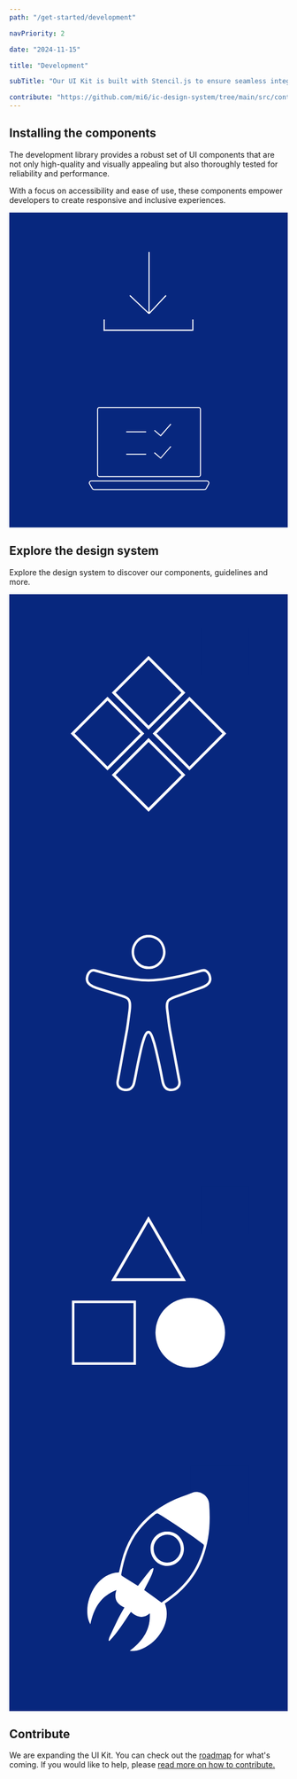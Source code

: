 ```yaml
---
path: "/get-started/development"

navPriority: 2

date: "2024-11-15"

title: "Development"

subTitle: "Our UI Kit is built with Stencil.js to ensure seamless integration across React, Vue, Angular, and other frameworks."

contribute: "https://github.com/mi6/ic-design-system/tree/main/src/content/structured/get-started/development.mdx"
---
```



## Installing the components

The development library provides a robust set of UI components that are not only high-quality and visually appealing but also thoroughly tested for reliability and performance.

With a focus on accessibility and ease of use, these components empower developers to create responsive and inclusive experiences.

<div style={{ display: "flex", gap: "1rem" }}>
  <IcCardVertical
    heading="Install the components"
    message="Install and use the UI Kit component library. Use React or web components to quickly build accessible interfaces."
    clickable
    href="/get-started/development/install-components"
    style={{ width: "100%" }}
  >
    <svg
      slot="image-top"
      style={{
        height: "100%",
        width: "100%",
      }}
      viewBox="0 0 248 140"
      fill="none"
      xmlns="http://www.w3.org/2000/svg"
    >
      <rect width="248" height="140" fill="#07277E" />
      <line x1="84" y1="104.5" x2="163" y2="104.5" stroke="white" />
      <line x1="84.5" y1="95" x2="84.5" y2="105" stroke="white" />
      <line x1="163.5" y1="95" x2="163.5" y2="105" stroke="white" />
      <line x1="124.5" y1="35" x2="124.5" y2="90" stroke="white" />
      <line
        x1="107.343"
        y1="73.6359"
        x2="124.343"
        y2="89.6359"
        stroke="white"
      />
      <line x1="124.635" y1="89.658" x2="139.635" y2="73.658" stroke="white" />
    </svg>
  </IcCardVertical>
  <IcCardVertical
    heading="Test the components"
    message="Test the UI Kit components within the shadow DOM using a testing framework."
    clickable
    href="/get-started/development/test-components"
    style={{ width: "100%" }}
  >
    <svg
      slot="image-top"
      style={{
        height: "100%",
        width: "100%",
      }}
      viewBox="0 0 248 140"
      fill="none"
      xmlns="http://www.w3.org/2000/svg"
    >
      <rect width="248" height="140" fill="#07277E" />
      <rect
        x="78.6472"
        y="33.4324"
        width="91.6588"
        height="61.3941"
        rx="1.72941"
        stroke="white"
        stroke-width="0.864706"
      />
      <path d="M104.156 55.05H121.882" stroke="white" stroke-width="0.864706" />
      <path
        d="M104.156 74.9382H121.882"
        stroke="white"
        stroke-width="0.864706"
      />
      <path
        d="M129.232 73.5546L134.853 78.397L143.932 68.0205"
        stroke="white"
        stroke-width="0.864706"
      />
      <path
        d="M129.232 53.6664L134.853 58.5088L143.932 48.1323"
        stroke="white"
        stroke-width="0.864706"
      />
      <path
        d="M176.063 98.7178H73.0284C71.6898 98.7178 70.8587 100.173 71.539 101.326L74.09 105.65C74.401 106.177 74.9675 106.5 75.5795 106.5H173.744C174.381 106.5 174.966 106.15 175.268 105.588L177.587 101.265C178.205 100.113 177.37 98.7178 176.063 98.7178Z"
        stroke="white"
        stroke-width="0.864706"
      />
    </svg>
  </IcCardVertical>
</div>

## Explore the design system

Explore the design system to discover our components, guidelines and more.

<div
  style={{ display: "grid", gap: "1rem", gridTemplate: "1fr 1fr / 1fr 1fr" }}
>
  <IcCardHorizontal
    heading="Components"
    message="Rapidly build apps that work robustly across frameworks."
    clickable
    href="/components"
    size="large"
  >
    <svg
      slot="image"
      viewBox="0 0 1600 1600"
      fill="none"
      xmlns="http://www.w3.org/2000/svg"
    >
      <rect width="1600" height="1600" fill="#07277E" />
      <rect x="1104" y="192" width="272" height="272" fill="#07277E" />
      <rect
        x="800.453"
        y="364.314"
        width="283.04"
        height="283.04"
        transform="rotate(45 800.453 364.314)"
        stroke="white"
        stroke-width="16"
      />
      <rect
        x="800.453"
        y="835.22"
        width="283.04"
        height="283.04"
        transform="rotate(45 800.453 835.22)"
        stroke="white"
        stroke-width="16"
      />
      <rect
        x="564.453"
        y="598.314"
        width="283.04"
        height="283.04"
        transform="rotate(45 564.453 598.314)"
        stroke="white"
        stroke-width="16"
      />
      <rect
        x="1035.36"
        y="598.314"
        width="283.04"
        height="283.04"
        transform="rotate(45 1035.36 598.314)"
        stroke="white"
        stroke-width="16"
      />
    </svg>
  </IcCardHorizontal>
  <IcCardHorizontal
    heading="Accessibility"
    message="Design, build, and test apps and services that work for everyone. "
    clickable
    href="/accessibility"
    size="large"
  >
    <svg
      slot="image"
      viewBox="0 0 1600 1600"
      fill="none"
      xmlns="http://www.w3.org/2000/svg"
    >
      <rect width="1600" height="1600" fill="#1E1E1E" />
      <rect width="1600" height="1600" fill="#07277E" />
      <mask id="path-2-inside-1_0_1" fill="white">
        <path d="M1161.56 608.776C1161.05 611.484 1160.7 614.23 1160.01 616.879C1156.8 629.18 1148.88 637.921 1138.8 644.942C1127.58 652.736 1115.1 657.938 1102.31 662.425C1082.58 669.329 1062.89 676.292 1043.18 683.235C1013.03 693.852 982.905 704.47 952.758 715.088C942.357 718.743 932.282 723.036 923.32 729.709C918.619 733.209 916.066 737.831 915.011 743.517C913.149 753.632 912.862 763.844 913.994 773.997C916.22 794.111 918.849 814.185 921.363 834.28C923.205 848.939 924.721 863.676 927.081 878.259C929.979 896.303 933.568 914.231 936.888 932.198C942.184 960.898 947.519 989.599 952.834 1018.3C958.399 1048.3 963.965 1078.27 969.549 1108.27C974.557 1135.25 979.547 1162.25 984.613 1189.21C989.737 1216.53 973.425 1238.95 947.941 1245.6C937.06 1248.44 926.045 1248.89 915.088 1246.28C900.484 1242.82 890.352 1233.57 883.424 1220.48C877.744 1209.75 875.019 1198.08 872.735 1186.25C867.612 1159.65 862.641 1133.02 856.961 1106.55C849.919 1073.67 842.434 1040.89 834.739 1008.16C829.654 986.562 823.724 965.153 816.202 944.247C813.266 936.104 810.291 927.943 805.283 920.768C801.176 914.888 797.645 914.869 793.462 920.71C788.28 927.943 785.229 936.24 782.312 944.537C773.811 968.653 767.517 993.428 761.894 1018.34C755.696 1045.82 749.785 1073.36 744.105 1100.94C739.461 1123.47 735.412 1146.12 730.998 1168.69C728.676 1180.46 726.412 1192.26 723.553 1203.92C721.288 1213.17 717.22 1221.74 711.348 1229.34C703.653 1239.3 693.597 1245.27 681.239 1247.07C667.403 1249.08 653.951 1247.69 641.304 1241.33C621.711 1231.48 611.848 1211.74 615.762 1189.98C621.5 1157.95 627.372 1125.95 633.187 1093.92C638.618 1063.98 644.029 1034.02 649.46 1004.08C655.985 968.054 662.375 931.985 669.091 895.993C672.833 875.918 674.964 855.65 677.689 835.44C679.972 818.479 682.313 801.518 684.424 784.537C686.209 770.206 687.111 755.837 685.173 741.39C683.599 729.612 677.477 721.392 666.827 716.809C659.861 713.83 652.684 711.316 645.449 709.034C614.995 699.345 584.502 689.83 554.028 680.256C534.589 674.145 514.938 668.594 495.748 661.748C482.814 657.126 470.111 651.498 459.019 642.95C444.761 631.945 437.411 617.827 439.368 599.396C441.076 583.267 446.776 568.974 458.942 557.97C469.477 548.455 481.778 545.631 495.461 549.518C512.482 554.373 529.427 559.517 546.525 564.101C577.536 572.417 608.797 579.65 640.249 585.993C665.963 591.177 691.793 595.702 717.815 599.164C744.796 602.742 771.835 605.237 799.065 605.295C817.219 605.333 835.334 604.192 853.411 602.413C880.699 599.744 907.776 595.625 934.719 590.674C964.156 585.259 993.44 579.128 1022.44 571.701C1049.17 564.836 1075.82 557.583 1102.4 550.137C1113.65 546.985 1124.35 546.849 1134.68 552.826C1142.47 557.332 1148.23 563.888 1152.64 571.682C1157.53 580.346 1160.45 589.668 1161.24 599.628C1161.28 600.034 1161.49 600.421 1161.6 600.808V608.679L1161.56 608.776Z" />
      </mask>
      <path
        d="M1161.56 608.776C1161.05 611.484 1160.7 614.23 1160.01 616.879C1156.8 629.18 1148.88 637.921 1138.8 644.942C1127.58 652.736 1115.1 657.938 1102.31 662.425C1082.58 669.329 1062.89 676.292 1043.18 683.235C1013.03 693.852 982.905 704.47 952.758 715.088C942.357 718.743 932.282 723.036 923.32 729.709C918.619 733.209 916.066 737.831 915.011 743.517C913.149 753.632 912.862 763.844 913.994 773.997C916.22 794.111 918.849 814.185 921.363 834.28C923.205 848.939 924.721 863.676 927.081 878.259C929.979 896.303 933.568 914.231 936.888 932.198C942.184 960.898 947.519 989.599 952.834 1018.3C958.399 1048.3 963.965 1078.27 969.549 1108.27C974.557 1135.25 979.547 1162.25 984.613 1189.21C989.737 1216.53 973.425 1238.95 947.941 1245.6C937.06 1248.44 926.045 1248.89 915.088 1246.28C900.484 1242.82 890.352 1233.57 883.424 1220.48C877.744 1209.75 875.019 1198.08 872.735 1186.25C867.612 1159.65 862.641 1133.02 856.961 1106.55C849.919 1073.67 842.434 1040.89 834.739 1008.16C829.654 986.562 823.724 965.153 816.202 944.247C813.266 936.104 810.291 927.943 805.283 920.768C801.176 914.888 797.645 914.869 793.462 920.71C788.28 927.943 785.229 936.24 782.312 944.537C773.811 968.653 767.517 993.428 761.894 1018.34C755.696 1045.82 749.785 1073.36 744.105 1100.94C739.461 1123.47 735.412 1146.12 730.998 1168.69C728.676 1180.46 726.412 1192.26 723.553 1203.92C721.288 1213.17 717.22 1221.74 711.348 1229.34C703.653 1239.3 693.597 1245.27 681.239 1247.07C667.403 1249.08 653.951 1247.69 641.304 1241.33C621.711 1231.48 611.848 1211.74 615.762 1189.98C621.5 1157.95 627.372 1125.95 633.187 1093.92C638.618 1063.98 644.029 1034.02 649.46 1004.08C655.985 968.054 662.375 931.985 669.091 895.993C672.833 875.918 674.964 855.65 677.689 835.44C679.972 818.479 682.313 801.518 684.424 784.537C686.209 770.206 687.111 755.837 685.173 741.39C683.599 729.612 677.477 721.392 666.827 716.809C659.861 713.83 652.684 711.316 645.449 709.034C614.995 699.345 584.502 689.83 554.028 680.256C534.589 674.145 514.938 668.594 495.748 661.748C482.814 657.126 470.111 651.498 459.019 642.95C444.761 631.945 437.411 617.827 439.368 599.396C441.076 583.267 446.776 568.974 458.942 557.97C469.477 548.455 481.778 545.631 495.461 549.518C512.482 554.373 529.427 559.517 546.525 564.101C577.536 572.417 608.797 579.65 640.249 585.993C665.963 591.177 691.793 595.702 717.815 599.164C744.796 602.742 771.835 605.237 799.065 605.295C817.219 605.333 835.334 604.192 853.411 602.413C880.699 599.744 907.776 595.625 934.719 590.674C964.156 585.259 993.44 579.128 1022.44 571.701C1049.17 564.836 1075.82 557.583 1102.4 550.137C1113.65 546.985 1124.35 546.849 1134.68 552.826C1142.47 557.332 1148.23 563.888 1152.64 571.682C1157.53 580.346 1160.45 589.668 1161.24 599.628C1161.28 600.034 1161.49 600.421 1161.6 600.808V608.679L1161.56 608.776Z"
        fill="#07277E"
        stroke="white"
        stroke-width="28.8"
        mask="url(#path-2-inside-1_0_1)"
      />
      <mask id="path-3-inside-2_0_1" fill="white">
        <path d="M807.389 352C811.151 352.58 814.969 352.948 818.673 353.779C855.384 361.979 880.906 383.698 892.516 419.728C904.26 456.184 896.297 489.352 870.486 517.55C853.445 536.174 831.761 546.424 806.699 547.701C768.798 549.615 739.016 534.221 718.041 502.291C707.64 486.451 702.785 468.678 702.958 449.725C703.188 423.693 712.188 401.007 730.092 382.151C746.346 365.035 766.38 355.346 789.696 352.522C790.828 352.387 791.941 352.174 793.074 352.019C797.852 352.019 802.63 352.019 807.389 352.019V352Z" />
      </mask>
      <path
        d="M807.389 352C811.151 352.58 814.969 352.948 818.673 353.779C855.384 361.979 880.906 383.698 892.516 419.728C904.26 456.184 896.297 489.352 870.486 517.55C853.445 536.174 831.761 546.424 806.699 547.701C768.798 549.615 739.016 534.221 718.041 502.291C707.64 486.451 702.785 468.678 702.958 449.725C703.188 423.693 712.188 401.007 730.092 382.151C746.346 365.035 766.38 355.346 789.696 352.522C790.828 352.387 791.941 352.174 793.074 352.019C797.852 352.019 802.63 352.019 807.389 352.019V352Z"
        fill="#07277E"
        stroke="white"
        stroke-width="28.8"
        mask="url(#path-3-inside-2_0_1)"
      />
    </svg>
  </IcCardHorizontal>
  <IcCardHorizontal
    heading="Custom themes"
    message="How to change the appearance of some components."
    clickable
    href="/get-started/development/custom-theme"
    size="large"
  >
    <svg
      slot="image"
      viewBox="0 0 1600 1600"
      fill="none"
      xmlns="http://www.w3.org/2000/svg"
    >
      <rect width="1600" height="1600" fill="#07277E" />
      <rect x="1104" y="192" width="272" height="272" fill="#07277E" />
      <circle cx="1040" cy="1032" r="199.5" fill="white" stroke="white" />
      <rect
        x="367.12"
        y="855.12"
        width="353.76"
        height="353.76"
        stroke="white"
        stroke-width="14.24"
      />
      <path
        d="M599.082 728L800 380L1000.92 728H599.082Z"
        stroke="white"
        stroke-width="16"
      />
    </svg>
  </IcCardHorizontal>
  <IcCardHorizontal
    heading="Releases"
    message="Our approach to releases and versioning."
    clickable
    href="/get-started"
    size="large"
  >
    <svg
      slot="image"
      viewBox="0 0 1600 1600"
      fill="none"
      xmlns="http://www.w3.org/2000/svg"
    >
      <rect width="1600" height="1600" fill="#07277E" />
      <rect x="1040" y="192" width="336" height="336" fill="#07277E" />
      <g clip-path="url(#clip0_743_11336)">
        <path
          d="M893.822 983.521C947.251 1120.22 797.259 1269.27 691.827 1255.06C762.082 1201.99 812.906 1138.19 807.502 1039.98C768.027 1074.49 732.801 1061.07 698.901 1032.01C658.664 1089.3 624.004 1149.56 575.046 1198.15C573.548 1197.46 572.049 1196.78 570.551 1196.07C572.049 1189.64 572.491 1182.68 575.218 1176.85C592.07 1140.83 608.97 1104.85 626.755 1069.3C637.195 1048.44 649.256 1028.44 661.588 1006.31C619.754 987.673 598.407 957.899 615.774 906.451C523.092 941.543 484.918 1014.16 466.2 1101.99C411.789 1012.81 483.199 809.304 630.12 805.81C635.279 783.985 640.192 761.882 645.719 739.931C685.956 580.525 785.197 471.757 924.872 399.776C966.239 378.458 1011.68 365.596 1054.82 347.746C1090.32 333.036 1144.14 363.267 1148.36 410.612C1157.97 518.444 1149.64 623.491 1110.63 725.044C1071.82 826.115 1005.84 903.894 919.689 964.76C910.944 970.938 902.371 977.318 893.822 983.521ZM874.932 978.71C892.643 965.722 910.625 952.632 928.508 939.416C1023.52 869.157 1086.02 775.656 1116.87 659.469C1118.59 652.962 1119.87 648.075 1113.28 643.088C1030.21 580.095 944.229 521.609 854.912 468.491C851.596 466.516 844.496 467.427 841.229 469.883C804.505 497.784 772.178 530.395 743.413 567.031C686.054 640.1 660.359 726.462 643.361 816.545C642.869 819.128 645.35 823.736 647.733 825.229C677.972 844.395 708.457 863.157 739.31 882.297C741.325 879.563 743.216 876.854 745.23 874.271C766.528 847.054 787.654 819.71 809.344 792.822C813.447 787.733 819.833 784.568 825.164 780.517C826.564 781.555 827.94 782.593 829.34 783.656C820.349 828.521 794.139 865.942 775.126 906.451C808.534 930.63 841.303 954.329 874.957 978.66L874.932 978.71ZM1125.66 618.604C1130.11 611.009 1126.65 606.021 1119.38 601.084C1043.13 549.586 967.001 497.936 891.022 446.033C883.333 440.767 877.61 441.501 872.918 447.223C956.954 504.19 1041.16 561.283 1125.66 618.579V618.604ZM1121.32 639.67C1125.61 633.998 1121.83 630.099 1116.21 625.871C1036.72 565.79 954.448 510.064 869.503 458.515C863.141 454.667 858.4 454.11 855.354 459.376C943.861 519.381 1032.22 579.285 1121.29 639.67H1121.32Z"
          fill="white"
        />
        <path
          d="M908.02 570.5C961.326 570.5 1003.63 614.377 1003.55 669.597C1003.48 723.601 960.957 767.58 908.315 768.111C854.838 768.643 811.628 724.158 811.727 668.635C811.825 613.592 854.101 570.5 908.045 570.5H908.02ZM906.817 748.945C950.026 749.173 985.719 712.968 985.424 669.192C985.129 625.467 950.272 589.312 908.192 589.109C865.155 588.907 829.659 625.061 829.684 669.015C829.684 712.714 864.443 748.717 906.817 748.945Z"
          fill="white"
        />
        <path
          d="M912 423.999L848 455.999L856 463.999L1128 647.999L1136 615.999L1128 591.999L912 423.999Z"
          fill="white"
        />
      </g>
      <defs>
        <clipPath id="clip0_743_11336">
          <rect
            width="704"
            height="912"
            fill="white"
            transform="translate(448 344)"
          />
        </clipPath>
      </defs>
    </svg>
  </IcCardHorizontal>
</div>

## Contribute

We are expanding the UI Kit. You can check out the [roadmap](/community/roadmap) for what's coming. If you would like to help, please [read more on how to contribute.](/community)
